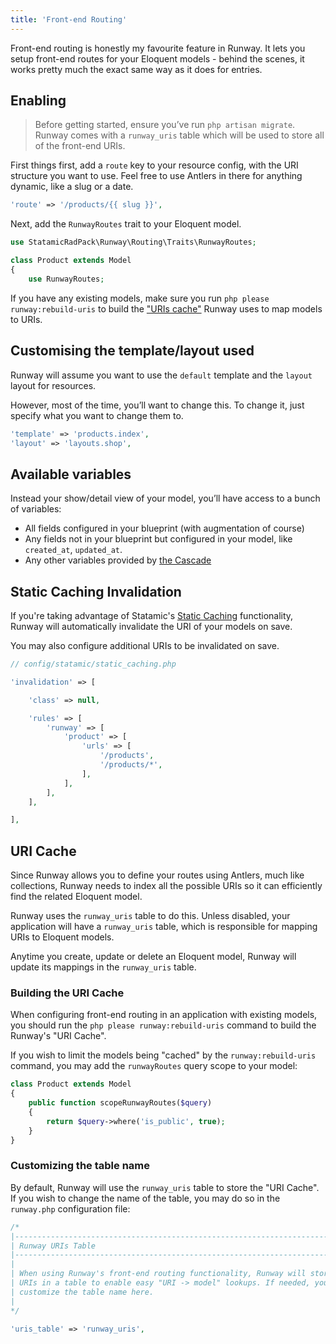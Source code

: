 ```yaml
---
title: 'Front-end Routing'
---
```


Front-end routing is honestly my favourite feature in Runway. It lets you setup front-end routes for your Eloquent models - behind the scenes, it works pretty much the exact same way as it does for entries.

## Enabling

> Before getting started, ensure you’ve run `php artisan migrate`. Runway comes with a `runway_uris` table which will be used to store all of the front-end URIs.

First things first, add a `route` key to your resource config, with the URI structure you want to use. Feel free to use Antlers in there for anything dynamic, like a slug or a date.

```php config/runway.php
'route' => '/products/{{ slug }}',
```

Next, add the `RunwayRoutes` trait to your Eloquent model.

```php app/Models/Product.php
use StatamicRadPack\Runway\Routing\Traits\RunwayRoutes;

class Product extends Model
{
    use RunwayRoutes;
```

If you have any existing models, make sure you run `php please runway:rebuild-uris` to build the ["URIs cache"](#content-uri-cache) Runway uses to map models to URIs.

## Customising the template/layout used

Runway will assume you want to use the `default` template and the `layout` layout for resources.

However, most of the time, you’ll want to change this. To change it, just specify what you want to change them to.

```php config/runway.php
'template' => 'products.index',
'layout' => 'layouts.shop',
```

## Available variables

Instead your show/detail view of your model, you’ll have access to a bunch of variables:

-   All fields configured in your blueprint (with augmentation of course)
-   Any fields not in your blueprint but configured in your model, like `created_at`, `updated_at`.
-   Any other variables provided by [the Cascade](https://statamic.dev/cascade#content)

## Static Caching Invalidation

If you're taking advantage of Statamic's [Static Caching](https://statamic.dev/static-caching) functionality, Runway will automatically invalidate the URI of your models on save.

You may also configure additional URIs to be invalidated on save.

```php
// config/statamic/static_caching.php

'invalidation' => [

    'class' => null,

    'rules' => [
        'runway' => [
            'product' => [
                'urls' => [
                    '/products',
                    '/products/*',
                ],
            ],
        ],
    ],

],
```

## URI Cache

Since Runway allows you to define your routes using Antlers, much like collections, Runway needs to index all the possible URIs so it can efficiently find the related Eloquent model.

Runway uses the `runway_uris` table to do this. Unless disabled, your application will have a `runway_uris` table, which is responsible for mapping URIs to Eloquent models.

Anytime you create, update or delete an Eloquent model, Runway will update its mappings in the `runway_uris` table.

### Building the URI Cache

When configuring front-end routing in an application with existing models, you should run the `php please runway:rebuild-uris` command to build the Runway's "URI Cache".

If you wish to limit the models being "cached" by the `runway:rebuild-uris` command, you may add the `runwayRoutes` query scope to your model:

```php
class Product extends Model
{
	public function scopeRunwayRoutes($query)
	{
		return $query->where('is_public', true);
	}
}
```

### Customizing the table name

By default, Runway will use the `runway_uris` table to store the "URI Cache". If you wish to change the name of the table, you may do so in the `runway.php` configuration file:

```php
/*
|--------------------------------------------------------------------------
| Runway URIs Table
|--------------------------------------------------------------------------
|
| When using Runway's front-end routing functionality, Runway will store model
| URIs in a table to enable easy "URI -> model" lookups. If needed, you can
| customize the table name here.
|
*/

'uris_table' => 'runway_uris',
```
